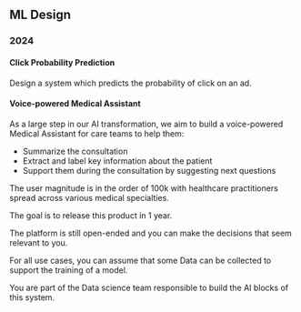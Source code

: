 ## ML Design

### 2024 {-}

#### Click Probability Prediction {-}

Design a system which predicts the probability of click on an ad.

#### Voice-powered Medical Assistant {-}

As a large step in our AI transformation, we aim to build a voice-powered Medical Assistant for care teams to help them:

- Summarize the consultation
- Extract and label key information about the patient
- Support them during the consultation by suggesting next questions

The user magnitude is in the order of 100k with healthcare practitioners spread across various medical specialties.

The goal is to release this product in 1 year.

The platform is still open-ended and you can make the decisions that seem relevant to you.

For all use cases, you can assume that some Data can be collected to support the training of a model.

You are part of the Data science team responsible to build the AI blocks of this system.

<!--
### Regression with Large Datasets {-}

#### Context {-}
 - **Data Characteristics**: 1 million rows, 3000 float-type features, dataset too large for memory.
 - **Objective**: Implement linear regression.

#### Key Considerations {-}
 - **Data Quality**: No missing values, outliers need further examination.
 - **Multicollinearity**: High feature count may introduce multicollinearity, inflating coefficient variance.

#### Approach {-}
 - **Dimension Reduction**: Use techniques like PCA to reduce feature space and manage multicollinearity.
 - **Mini-Batch Optimization**: Apply an optimizer like Adam with a mini-batch gradient descent strategy to handle large-scale data efficiently.

### Anomaly Detection

#### Context

A monitoring system alerts users whenever an anomaly is detected. However, users are reporting excessive alerts.

#### Key Considerations
- **Data Scope**: How many time series are monitored?
- **Detection Method**: What criteria or methods are used to define an anomaly?
- **Alert Optimization**: Can similar alerts be grouped to reduce notifications?
- **Alert Resolution**: Should resolved issues prevent future alerts for similar events?

#### Approach
- **Sliding Window Comparison**: Use two sliding windows to analyze the difference in mean values.
- **Point vs. Historical Data**: Compare the latest point to the mean of the last \( N \) points to detect deviations exceeding a threshold, such as \(\sigma/2\), where \(\sigma\) is the standard deviation.

 -->
